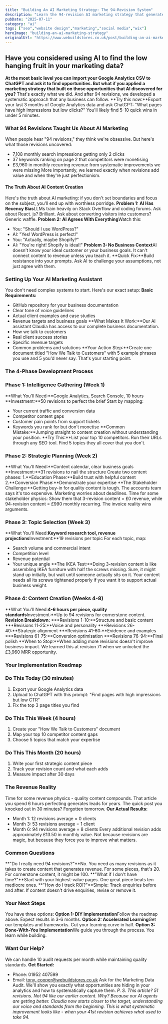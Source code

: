 ---
title: "Building An AI Marketing Strategy: The 94-Revision System"
description: "Learn the 94-revision AI marketing strategy that generates £3,960 MRR. Practical guide with step-by-step implementation. Real results from We Build Stores."
pubDate: "2025-07-11"
category: "ai"
tags: ["seo","website design","marketing","social media","wix"]
heroImage: "building-an-ai-marketing-strategy"
originalUrl: "https://www.webuildstores.co.uk/post/building-an-ai-marketing-strategy"
---





## Have you considered using AI to find the low hanging fruit in your marketing data?
**At the most basic level you can import your Google Analytics CSV to ChatGPT and ask it to find opportunities. But what if you applied a marketing strategy that built on those opportunities that AI discovered for you?**
That's exactly what we did. And after 94 revisions, we developed a systematic approach that any business can follow.
**Try this now:**Export your last 3 months of Google Analytics data and ask ChatGPT: "What pages have high impressions but low clicks?" You'll likely find 5-10 quick wins in under 5 minutes.

### What 94 Revisions Taught Us About AI Marketing
When people hear "94 revisions," they think we're obsessive. But here's what those revisions uncovered: - 7,108 monthly search impressions getting only 2 clicks
- 37 keywords ranking on page 2 that competitors were monetising - £3,960 in monthly recurring revenue from systematic improvements we were missing
More importantly, we learned exactly when revisions add value and when they're just perfectionism.

#### The Truth About AI Content Creation
Here's the truth about AI marketing: if you don't set boundaries and focus on the subject, you'll end up with worthless porridge.
**Problem 1:**
**AI Has Recency Bias**LLMs train heavily on Stack Overflow and coding forums. Ask about React. js? Brilliant. Ask about converting visitors into customers? Generic waffle.
**Problem 2:**
**AI Agrees With Everything**Watch this: - You: "Should I use WordPress?"
- AI: "Yes! WordPress is perfect!" - You: "Actually, maybe Shopify?"
- AI: "You're right! Shopify is ideal!"
**Problem 3: No Business Context**AI doesn't know your ideal customer or your business goals. It can't connect content to revenue unless you teach it.
**Quick Fix:**Build resistance into your prompts. Ask AI to challenge your assumptions, not just agree with them.

### Setting Up Your AI Marketing Assistant
You don't need complex systems to start. Here's our exact setup:
**Basic Requirements:** - GitHub repository for your business documentation
- Clear tone of voice guidelines - Actual client examples and case studies
- Revenue targets and business goals
**What Makes It Work:**Our AI assistant Claudia has access to our complete business documentation. - How we talk to customers
- Real client success stories - Specific revenue targets
- Common problems and solutions
**Your Action Step:**Create one document titled "How We Talk to Customers" with 5 example phrases you use and 5 you'd never say. That's your starting point.

### The 4-Phase Development Process

### Phase 1: Intelligence Gathering (Week 1)

**What You'll Need:**Google Analytics, Search Console, 10 hours
**Investment:**50 revisions to perfect the brief
Start by mapping: - Your current traffic and conversion data
- Competitor content gaps - Customer pain points from support tickets
- Keywords you rank for but don't monetise
**Common Mistake:**Jumping straight to content creation without understanding your position.
**Try This:**List your top 10 competitors. Run their URLs through any SEO tool. Find 5 topics they all cover that you don't.

### Phase 2: Strategic Planning (Week 2)
**What You'll Need:**Content calendar, clear business goals
**Investment:**31 revisions to nail the structure
Create two content phases:
 1.**Education Phase:**Build trust with helpful content
 2.**Conversion Phase:**Demonstrate your expertise
**The Stakeholder Challenge:**Getting buy-in for quality content is tough. The accounts team says it's too expensive. Marketing worries about deadlines.
Time for some stakeholder physics: Show them that 3-revision content = £0 revenue, while 94-revision content = £990 monthly recurring. The invoice reality wins arguments.

### Phase 3: Topic Selection (Week 3)
**What You'll Need:**Keyword research tool, revenue projections**Investment:**19 revisions per topic
For each topic, map: - Search volume and commercial intent
- Competition level - Revenue potential
- Your unique angle
**The IKEA Test:**Doing 3-revision content is like assembling IKEA furniture with half the screws missing. Sure, it might stand up initially, but wait until someone actually sits on it. Your content needs all its screws tightened properly if you want it to support actual business weight.

### Phase 4: Content Creation (Weeks 4-8)
**What You'll Need:**4-6 hours per piece, quality standards**Investment:**Up to 94 revisions for cornerstone content.
**Revision Breakdown:**
 ***Revisions 1-10:**Structure and basic content
 ***Revisions 11-25:**Voice and personality
 ***Revisions 26-40:**Strategic alignment
 ***Revisions 41-60:**Evidence and examples
 ***Revisions 61-75:**Conversion optimisation
 ***Revisions 76-94:**Final polish
**When to Stop:**When adding more revisions doesn't improve business impact. We learned this at revision 71 when we unlocked the £3,960 MRR opportunity.

### Your Implementation Roadmap

### Do This Today (30 minutes)
 1. Export your Google Analytics data
 2. Upload to ChatGPT with this prompt: "Find pages with high impressions but low CTR"
 3. Fix the top 3 page titles you find

### Do This This Week (4 hours)
 1. Create your "How We Talk to Customers" document
 2. Map your top 10 competitor content gaps
 3. Choose 5 topics that match your expertise

### Do This This Month (20 hours)
 1. Write your first strategic content piece
 2. Track your revision count and what each adds
 3. Measure impact after 30 days

### The Revenue Reality
Time for some revenue physics - quality content compounds. That article you spend 6 hours perfecting generates leads for years. The quick post you knocked out in 30 minutes? Forgotten tomorrow.
**Our Actual Results:** - Month 1: 12 revisions average = 0 clients
- Month 3: 53 revisions average = 1 client - Month 6: 94 revisions average = 8 clients
Every additional revision adds approximately £13.50 in monthly value. Not because revisions are magic, but because they force you to improve what matters.

### Common Questions
**"Do I really need 94 revisions?"**No. You need as many revisions as it takes to create content that generates revenue. For some pieces, that's 20. For cornerstone content, it might be 100.
**"What if I don't have time?"**Start with your highest-value pages. One great piece beats ten mediocre ones.
**"How do I track ROI?"**Simple: Track enquiries before and after. If content doesn't drive enquiries, revise or remove it.

### Your Next Steps
You have three options:
**Option 1: DIY Implementation**Follow the roadmap above. Expect results in 3-6 months.
**Option 2: Accelerated Learning**Get our templates and frameworks. Cut your learning curve in half.
**Option 3: Done-With-You Implementation**We guide you through the process. You learn while building.

### Want Our Help?
We can handle 10 audit requests per month while maintaining quality standards.
**Get Started:** - Phone: 01952 407599
- Email: [tony. cooper@webuildstores.co.uk](mailto:tony.cooper@webuildstores.co.uk)
Ask for the Marketing Data Audit. We'll show you exactly what opportunities are hiding in your analytics and how to systematically capture them.
_P. S. This article? 51 revisions. Not 94 like our earlier content. Why? Because our AI agents are getting better._
_Claudia now starts closer to the target, understanding our voice and standards from the beginning. This is what systematic improvement looks like - when your 41st revision achieves what used to take 94._
